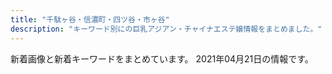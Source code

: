 ```yaml
---
title: "千駄ヶ谷・信濃町・四ツ谷・市ヶ谷"
description: "キーワード別にの巨乳アジアン・チャイナエステ嬢情報をまとめました。"
---
```


新着画像と新着キーワードをまとめています。
2021年04月21日の情報です。

<DmmAffiliateIns />
<KeywordTable
  shops={
    [
    {
        "name": "1819\uff5e\u7d46",
        "station": "\u56db\u8c37\u4e09\u4e01\u76ee\u99c53\u756a\u51fa\u53e3",
        "url": "http://1819-kizuna.work/",
        "img_links": [
            "http://1819-kizuna.work/img/jk.jpg",
            "http://1819-kizuna.work/i/img/r4.jpg",
            "http://1819-kizuna.work/img/s25.jpg",
            "http://1819-kizuna.work/i/img/r3.jpg",
            "http://1819-kizuna.work/i/img/st023.jpg",
            "http://1819-kizuna.work/i/img/st031.jpg",
            "http://1819-kizuna.work/img/fla.jpg",
            "http://1819-kizuna.work/i/img/skr.png",
            "http://1819-kizuna.work/i/img/s6.jpg",
            "http://1819-kizuna.work/img/1F351.png",
            "http://1819-kizuna.work/img/s31.jpg",
            "http://1819-kizuna.work/i/img/st25.jpg",
            "http://1819-kizuna.work/img/s30.jpg",
            "http://1819-kizuna.work/img/1F60A.png",
            "http://1819-kizuna.work/i/img/s4.jpg",
            "http://1819-kizuna.work/img/mo.png",
            "http://1819-kizuna.work/img/st030.jpg",
            "http://1819-kizuna.work/img/skr.png",
            "http://1819-kizuna.work/img/1F353.png",
            "http://1819-kizuna.work/img/1F431.png",
            "http://1819-kizuna.work/i/img/s2.jpg",
            "http://1819-kizuna.work/i/img/st31.jpg",
            "http://1819-kizuna.work/img/st031.jpg",
            "http://1819-kizuna.work/img/st023.jpg",
            "http://1819-kizuna.work/i/img/jk.jpg",
            "http://1819-kizuna.work/img/st24.jpg",
            "http://1819-kizuna.work/i/img/st24.jpg",
            "http://1819-kizuna.work/i/img/s1.jpg",
            "http://1819-kizuna.work/img/1F339.png",
            "http://1819-kizuna.work/i/img/st23.jpg",
            "http://1819-kizuna.work/i/img/r1.jpg",
            "http://1819-kizuna.work/img/botton.jpg",
            "http://1819-kizuna.work/img/st31.jpg",
            "http://1819-kizuna.work/i/img/s5.jpg",
            "http://1819-kizuna.work/img/bottom.jpg",
            "http://1819-kizuna.work/img/st25.jpg",
            "http://1819-kizuna.work/i/img/st024.jpg",
            "http://1819-kizuna.work/img/s23.jpg",
            "http://1819-kizuna.work/img/s24.jpg",
            "http://1819-kizuna.work/i/img/st30.jpg",
            "http://1819-kizuna.work/img/1F33C.png",
            "http://1819-kizuna.work/i/img/st030.jpg",
            "http://1819-kizuna.work/img/st30.jpg",
            "http://1819-kizuna.work/img/st024.jpg",
            "http://1819-kizuna.work/i/img/r2.jpg",
            "http://1819-kizuna.work/i/img/s3.jpg",
            "http://1819-kizuna.work/img/st23.jpg"
        ],
        "keywords": {
            "84": 2,
            "85": 4,
            "D": 5,
            "86": 2,
            "C": 12
        }
    },
    {
        "name": "\u8594\u8587",
        "keywords": {
            "87": 6,
            "C": 12,
            "D": 8,
            "86": 2
        },
        "url": "http://www.bara.relaxjp.info/",
        "img_links": [
            "http://www.bara.relaxjp.info/files/005-02.jpg",
            "http://www.bara.relaxjp.info/images/slider/1.jpg",
            "http://www.bara.relaxjp.info/img/goback.jpg",
            "http://www.bara.relaxjp.info/images/slider/3.jpg",
            "http://www.bara.relaxjp.info/img/pickup.jpg",
            "http://www.bara.relaxjp.info/files/002-02.jpg",
            "http://www.bara.relaxjp.info/img/ttl_therapist_top.png",
            "http://www.bara.relaxjp.info/img/btn_side_mobile.jpg",
            "http://www.bara.relaxjp.info/files/001.jpg",
            "http://www.bara.relaxjp.info/files/003.jpg",
            "http://www.bara.relaxjp.info/files/003-02.jpg",
            "http://www.bara.relaxjp.info/files/001-02.jpg",
            "http://www.bara.relaxjp.info/files/005.jpg",
            "http://www.bara.relaxjp.info/files/002.jpg",
            "http://www.bara.relaxjp.info/img/tel.png",
            "http://www.bara.relaxjp.info/img/ttl_info.png",
            "http://www.bara.relaxjp.info/images/slider/2.jpg",
            "http://www.bara.relaxjp.info/img/ttl_news.png"
        ],
        "station": "\u56db\u8c37\u4e09\u4e01\u76ee\u99c53\u756a\u53e3"
    },
    {
        "name": "\u305f\u3093\u307d\u307d",
        "keywords": {
            "C": 20,
            "84": 4,
            "86": 12,
            "E": 4,
            "87": 4,
            "D": 40,
            "85": 24
        },
        "url": "https://tanpopo.tyo.cm/",
        "img_links": [
            "https://tanpopo.tyo.cm/photos/sites/43/2021/03/2021031408034074.jpg",
            "https://tanpopo.tyo.cm/images/service4.jpg",
            "https://tanpopo.tyo.cm/photos/sites/43/2021/04/2021041907343346.jpg",
            "https://tanpopo.tyo.cm/photos/sites/43/2021/04/2021041102041585.jpg",
            "https://tanpopo.tyo.cm/photos/sites/43/2021/04/2021041907342674.jpg",
            "https://tanpopo.tyo.cm/photos/sites/43/2021/03/2021032601573011.jpg",
            "https://tanpopo.tyo.cm/images/pagetop.png",
            "https://tanpopo.tyo.cm/photos/sites/43/2021/04/2021042009410397.jpg",
            "https://tanpopo.tyo.cm/photos/sites/43/2021/03/202103260157281.jpg",
            "https://tanpopo.tyo.cm/images/service3.jpg",
            "https://tanpopo.tyo.cm/images/sp_mainimg.jpg",
            "https://tanpopo.tyo.cm/photos/sites/43/2021/04/2021041102041633.jpg",
            "https://tanpopo.tyo.cm/photos/sites/43/2021/03/2021031408034382.jpg",
            "https://tanpopo.tyo.cm/photos/sites/43/2021/03/2021032601572729.jpg",
            "https://tanpopo.tyo.cm/images/mainimg.jpg",
            "https://tanpopo.tyo.cm/images/service2.jpg",
            "https://tanpopo.tyo.cm/photos/sites/43/2021/03/2021032601572927.jpg",
            "https://tanpopo.tyo.cm/photos/sites/43/2021/04/2021041102041776.jpg",
            "https://tanpopo.tyo.cm/images/service1.jpg",
            "https://tanpopo.tyo.cm/images/img_teaser.jpg",
            "https://tanpopo.tyo.cm/photos/sites/43/2021/04/2021042009410434.jpg",
            "https://tanpopo.tyo.cm/photos/sites/43/2021/03/2021031408034196.jpg",
            "https://tanpopo.tyo.cm/photos/sites/43/2021/04/2021042009410355.jpg",
            "https://tanpopo.tyo.cm/photos/sites/43/2021/04/2021042009410236.jpg",
            "https://tanpopo.tyo.cm/images/sp_img_teaser.jpg",
            "https://tanpopo.tyo.cm/photos/sites/43/2021/04/2021041102041811.jpg",
            "https://tanpopo.tyo.cm/photos/sites/43/2021/03/2021031408034299.jpg"
        ],
        "station": "\u56db\u8c37\u4e09\u4e01\u76ee\u99c52\u756a"
    },
    {
        "url": "http://e-yotsuya.net/",
        "name": "\u30b9\u30de\u30a4\u30eb",
        "keywords": {
            "C": 14
        },
        "img_links": [
            "http://e-yotsuya.net/images/baner2.jpg",
            "http://e-yotsuya.net/images/g2.jpg",
            "http://e-yotsuya.net/images/g5.jpg",
            "http://e-yotsuya.net/images/g3.jpg",
            "http://e-yotsuya.net/images/g6.jpg",
            "http://e-yotsuya.net/images/news-tit1.jpg",
            "http://e-yotsuya.net/images/g4.jpg",
            "http://e-yotsuya.net/images/tite-staff.jpg",
            "http://e-yotsuya.net/images/room.jpg",
            "http://e-yotsuya.net/images/g7.jpg",
            "http://e-yotsuya.net/images/news-tit.png",
            "http://e-yotsuya.net/images/g9.jpg",
            "http://e-yotsuya.net/images/g8.jpg",
            "http://e-yotsuya.net/images/g1.jpg",
            "http://e-yotsuya.net/images/tite-staff1.jpg",
            "http://e-yotsuya.net/images/baner.jpg",
            "http://e-yotsuya.net/images/mobile.png",
            "http://e-yotsuya.net/images/top.jpg",
            "http://e-yotsuya.net/images/top2.png"
        ],
        "station": "JR\u56db\u30c4\u8c37\u99c5\u8d64\u5742\u53e3"
    },
    {
        "img_links": [
            "http://e-rosa.net/images/009.jpg",
            "http://e-rosa.net/images/sejutu6.jpg",
            "http://e-rosa.net/images/te2.jpg",
            "http://e-rosa.net/images/haruka.jpg",
            "http://e-rosa.net/images/right_top.png",
            "http://e-rosa.net/images/002.jpg",
            "http://e-rosa.net/images/006.jpg",
            "http://e-rosa.net/images/news_top.jpg",
            "http://e-rosa.net/images/gg1.png",
            "http://e-rosa.net/images/yuna.jpg",
            "http://e-rosa.net/images/mimi.jpg",
            "http://e-rosa.net/images/tite-magazine.png",
            "http://e-rosa.net/images/yuyi.jpg",
            "http://e-rosa.net/images/003.jpg",
            "http://e-rosa.net/images/risa.jpg",
            "http://e-rosa.net/images/sejutu5.jpg",
            "http://e-rosa.net/images/001.jpg",
            "http://e-rosa.net/images/mio.jpg",
            "http://e-rosa.net/images/rina0.jpg",
            "http://e-rosa.net/images/aya1.jpg",
            "http://e-rosa.net/images/yuyu.jpg",
            "http://e-rosa.net/images/news_bottom.jpg",
            "http://e-rosa.net/images/sejutu1.jpg",
            "http://e-rosa.net/images/g1.jpg",
            "http://e-rosa.net/images/yuri.jpg",
            "http://e-rosa.net/images/aya2.jpg",
            "http://e-rosa.net/images/meyi1.jpg",
            "http://e-rosa.net/images/girl_01.png",
            "http://e-rosa.net/images/girl_03.png",
            "http://e-rosa.net/images/sejutu2.jpg",
            "http://e-rosa.net/images/noimage.jpg",
            "http://e-rosa.net/images/girl_top.png",
            "http://e-rosa.net/images/grande.jpg",
            "http://e-rosa.net/images/rimi.jpg",
            "http://e-rosa.net/images/g13.jpg",
            "http://e-rosa.net/images/k1.jpg",
            "http://e-rosa.net/images/access3.jpg",
            "http://e-rosa.net/images/004.jpg",
            "http://e-rosa.net/images/005.jpg",
            "http://e-rosa.net/images/meyi2.jpg",
            "http://e-rosa.net/images/pagetop.png",
            "http://e-rosa.net/images/misa1.jpg",
            "http://e-rosa.net/images/nei_01.png",
            "http://e-rosa.net/images/rina1.jpg",
            "http://e-rosa.net/images/ayaka.jpg",
            "http://e-rosa.net/images/tite-link.png",
            "http://e-rosa.net/images/te3.jpg",
            "http://e-rosa.net/images/ddd.jpg",
            "http://e-rosa.net/images/rina2.jpg",
            "http://e-rosa.net/images/te1.jpg",
            "http://e-rosa.net/images/girlx_top.png",
            "http://e-rosa.net/images/right_bottom.png",
            "http://e-rosa.net/images/tite-staff.png",
            "http://e-rosa.net/images/ha.jpg",
            "http://e-rosa.net/images/nei_03.png"
        ],
        "station": "\u56db\u8c37\u4e09\u4e01\u76ee\u99c52\u756a",
        "url": "http://e-rosa.net/",
        "keywords": {},
        "name": "ROSA"
    },
    {
        "station": "\u9eb9\u753a\u99c51\u756a\u51fa\u53e3",
        "keywords": {
            "86": 3,
            "D": 4,
            "85": 1
        },
        "name": "Moon",
        "url": "http://xn--vckg5a9gug.in.net/",
        "img_links": [
            "http://xn--vckg5a9gug.in.net/images/cg04.jpg",
            "http://xn--vckg5a9gug.in.net/images/fla.jpg",
            "http://xn--vckg5a9gug.in.net/images/fbt.jpg",
            "http://xn--vckg5a9gug.in.net/images/tit5.jpg",
            "http://xn--vckg5a9gug.in.net/images/tit2.jpg",
            "http://xn--vckg5a9gug.in.net/images/cg01.jpg",
            "http://xn--vckg5a9gug.in.net/images/tit3.jpg",
            "http://xn--vckg5a9gug.in.net/images/sys.jpg",
            "http://xn--vckg5a9gug.in.net/images/top.jpg",
            "http://xn--vckg5a9gug.in.net/link/menlog.jpg",
            "http://xn--vckg5a9gug.in.net/images/tit4.jpg",
            "http://xn--vckg5a9gug.in.net/images/tit1.jpg",
            "http://xn--vckg5a9gug.in.net/images/fbf.jpg",
            "http://xn--vckg5a9gug.in.net/images/cg02.jpg",
            "http://xn--vckg5a9gug.in.net/images/no.png",
            "http://xn--vckg5a9gug.in.net/images/cg03.jpg"
        ]
    },
    {
        "img_links": [],
        "keywords": {},
        "url": "http://aqua.jpn.cm/",
        "name": "\u5149\u540d",
        "station": "\u56db\u8c37\u4e09\u4e01\u76ee\u99c52\u756a\u51fa\u53e3"
    },
    {
        "url": "http://lakulaku.info/",
        "station": "\u56db\u8c37\u4e09\u4e01\u76ee\u99c52\u756a",
        "keywords": {},
        "img_links": [
            "http://lakulaku.info/img/5-1.jpg",
            "http://lakulaku.info/images/newtit.png",
            "http://lakulaku.info/img/rina.jpg",
            "http://lakulaku.info/images/staff/5-3.jpg",
            "http://lakulaku.info/images/staff/5-4.jpg",
            "http://lakulaku.info/swf/baner.jpg",
            "http://lakulaku.info/images/staff/5-5.jpg",
            "http://lakulaku.info/img/5-4.jpg",
            "http://lakulaku.info/images/staff/rina.jpg",
            "http://lakulaku.info/images/mobile.png",
            "http://lakulaku.info/images/titestaff.png",
            "http://lakulaku.info/img/s06.jpg",
            "http://lakulaku.info/images/staff/ai-a.jpg",
            "http://lakulaku.info/images/staff/ai.jpg",
            "http://lakulaku.info/images/top.jpg",
            "http://lakulaku.info/images/staff/mari.jpg",
            "http://lakulaku.info/img/5-5.jpg",
            "http://lakulaku.info/images/staff/sizuka.jpg",
            "http://lakulaku.info/images/staff/5-2.jpg",
            "http://lakulaku.info/img/5-3.jpg",
            "http://lakulaku.info/img/5-2.jpg",
            "http://lakulaku.info/images/staff/yumi.jpg",
            "http://lakulaku.info/images/staff/s06.jpg",
            "http://lakulaku.info/images/staff/momo.jpg",
            "http://lakulaku.info/images/staff/nena.jpg",
            "http://lakulaku.info/images/staff/5-1.jpg"
        ],
        "name": "\u767e\u5408"
    },
    {
        "url": "https://juno-esthe.tokyo/",
        "station": "\u56db\u30c4\u8c37\u99c52\u756a\u53e3",
        "name": "\u30c6\u30a3\u30e9\u30df\u30b9",
        "img_links": [
            "https://juno-esthe.tokyo/wp-content/uploads/2021/02/3456utiramisu.jpg",
            "https://juno-esthe.tokyo/wp-content/uploads/2021/03/4567tiramisu.jpg",
            "https://juno-esthe.tokyo/wp-content/themes/este/img/top-img05.png",
            "https://juno-esthe.tokyo/wp-content/themes/este/img/top-img02.png",
            "https://juno-esthe.tokyo/wp-content/uploads/2021/03/31tiramisu.jpg",
            "https://juno-esthe.tokyo/wp-content/uploads/2021/04/8971tiramisu.jpg",
            "https://juno-esthe.tokyo/wp-content/themes/este/img/call.png",
            "https://juno-esthe.tokyo/wp-content/themes/este/img/4.jpg",
            "https://juno-esthe.tokyo/wp-content/themes/este/img/2.jpg",
            "https://juno-esthe.tokyo/wp-content/uploads/2021/02/90876satiramisu.jpg",
            "https://juno-esthe.tokyo/wp-content/themes/este/img/top-img01.png",
            "https://juno-esthe.tokyo/wp-content/uploads/2021/02/3121tiramisu.jpg",
            "https://juno-esthe.tokyo/wp-content/themes/este/img/top-img04.png",
            "https://juno-esthe.tokyo/wp-content/themes/este/img/tel_header.png",
            "https://juno-esthe.tokyo/wp-content/uploads/2021/04/87612tiramisu.jpg",
            "https://juno-esthe.tokyo/wp-content/uploads/2021/02/1tiramisu-1.jpg",
            "https://juno-esthe.tokyo/wp-content/uploads/2021/02/78621tiramisu.jpg",
            "https://juno-esthe.tokyo/wp-content/uploads/2021/02/12345678tiramisu.jpg",
            "https://juno-esthe.tokyo/wp-content/themes/este/img/3.jpg",
            "https://juno-esthe.tokyo/wp-content/uploads/2021/02/567tiramisu.jpg",
            "https://juno-esthe.tokyo/wp-content/uploads/2021/02/8estrdyfugi.jpg",
            "https://juno-esthe.tokyo/wp-content/themes/este/img/top-img03.png",
            "https://juno-esthe.tokyo/wp-content/themes/este/img/tel_footer.png",
            "https://juno-esthe.tokyo/wp-content/themes/este/img/1.jpg"
        ],
        "keywords": {
            "D": 13,
            "C": 20,
            "\u30bb\u30af\u30b7\u30fc": 2,
            "E": 3
        }
    },
    {
        "name": "\u30aa\u30fc\u30ed\u30e9",
        "station": "\u56db\u8c37\u4e09\u4e01\u76ee\u99c52\u756a\u53e3",
        "url": "http://l-rlx.com/",
        "img_links": [
            "http://l-rlx.com/s/image/nav_sys.png",
            "http://l-rlx.com/s/images/tel.png",
            "http://l-rlx.com/images/01.jpg",
            "http://l-rlx.com/girl/01.jpg",
            "http://l-rlx.com/s/uploads/04.jpg",
            "http://l-rlx.com/s/uploads/010.jpg",
            "http://l-rlx.com/images/index_04.jpg",
            "http://l-rlx.com/s/images/slider/prev.png",
            "http://l-rlx.com/s/images/service_01.png",
            "http://l-rlx.com/images/index_02.jpg",
            "http://l-rlx.com/s/images/okubokomachi.jpg",
            "http://l-rlx.com/s/uploads/02.jpg",
            "http://l-rlx.com/images/info.jpg",
            "http://l-rlx.com/s/images/pc.png",
            "http://l-rlx.com/s/uploads/07.jpg",
            "http://l-rlx.com/s/uploads/01.jpg",
            "http://l-rlx.com/images/index_21.jpg",
            "http://l-rlx.com/images/index_05.jpg",
            "http://l-rlx.com/s/images/top_2.jpg",
            "http://l-rlx.com/girl/04.jpg",
            "http://l-rlx.com/girl/08.jpg",
            "http://l-rlx.com/s/image/nav_manga.png",
            "http://l-rlx.com/s/uploads/05.jpg",
            "http://l-rlx.com/s/images/t3.jpg",
            "http://l-rlx.com/images/rec_09.jpg",
            "http://l-rlx.com/girl/09.jpg",
            "http://l-rlx.com/s/images/t1.jpg",
            "http://l-rlx.com/images/info_09.jpg",
            "http://l-rlx.com/images/rec.jpg",
            "http://l-rlx.com/images/index_07.jpg",
            "http://l-rlx.com/images/index_20.jpg",
            "http://l-rlx.com/images/02.jpg",
            "http://l-rlx.com/images/index_03.jpg",
            "http://l-rlx.com/girl/03.jpg",
            "http://l-rlx.com/images/sub_09.jpg",
            "http://l-rlx.com/images/03.jpg",
            "http://l-rlx.com/s/image/nav_hotel.png",
            "http://l-rlx.com/s/images/slider/2.jpg",
            "http://l-rlx.com/s/images/t4.jpg",
            "http://l-rlx.com/images/index_16.jpg",
            "http://l-rlx.com/images/staff_09.jpg",
            "http://l-rlx.com/girl/02.jpg",
            "http://l-rlx.com/s/image/nav_cast.png",
            "http://l-rlx.com/girl/05.jpg",
            "http://l-rlx.com/s/uploads/08.jpg",
            "http://l-rlx.com/s/images/slider/1.jpg",
            "http://l-rlx.com/s/images/service_07.png",
            "http://l-rlx.com/s/images/t2.jpg",
            "http://l-rlx.com/s/images/slider/next.png",
            "http://l-rlx.com/images/index_17.jpg",
            "http://l-rlx.com/s/images/iphone.png",
            "http://l-rlx.com/images/index_01.jpg",
            "http://l-rlx.com/images/index_14.jpg",
            "http://l-rlx.com/s/uploads/06.jpg",
            "http://l-rlx.com/girl/00.jpg",
            "http://l-rlx.com/s/image/nav_top.png",
            "http://l-rlx.com/s/image/nav_topics.png",
            "http://l-rlx.com/s/images/slider/3.jpg",
            "http://l-rlx.com/s/uploads/03.jpg",
            "http://l-rlx.com/s/uploads/09.jpg",
            "http://l-rlx.com/images/index_12.jpg",
            "http://l-rlx.com/s/images/service_03.png",
            "http://l-rlx.com/images/index_06.jpg"
        ],
        "keywords": {
            "D": 6,
            "86": 4,
            "85": 4,
            "87": 4,
            "88": 2,
            "C": 17,
            "95": 2,
            "84": 2
        }
    }
]
}
/>
<DmmAffiliateScript />
